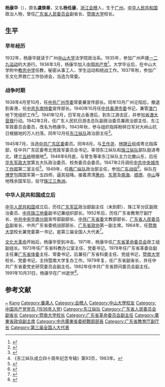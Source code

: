 {{Infobox_officeholder
| name = 杨康华
| image name = 
| width = 230px
| now = [[暨南大学|暨南大学]]校长
| period = 1964年3月-1970年3月<br />1979年8月-1983年10月
| sex = 男
| different name = 虞焕章、杨任康
| party = {{Cpc|22px}}
| Native place = [[浙江省|浙江省]][[会稽县|会稽县]]
| nationality = {{PRC}} 
| date of birth = 1915年
| place of birth = {{ROC-1912}}[[广东省|广东省]][[番禺县|番禺县]]
| date of death =  1991年10月31日
| place of death = {{CHN}}[[广东省|广东省]][[广州市|广州市]]
| spouse = 
| relatives = 
| educate = [[中山大学|中山大学]]法学院政治系
| past =
| work =
}}
'''杨康华'''（{{bd|1915年||1991年|10月31日|}}），原名'''虞焕章'''，又名'''杨任康'''，[[浙江|浙江]][[会稽|会稽]]人，生于[[广州|广州]]。[[中华人民共和国|中华人民共和国]]政治人物，曾任[[广东省人民委员会|广东省人民委员会]]副省长、[[暨南大学|暨南大学]]校长。

== 生平 ==
=== 早年经历 ===
1932年，杨康华就读于广州[[中山大学|中山大学]]法学院政治系。1935年，参加广州声援[[一二九运动|一二九运动]]的大游行。1936年3月，杨康华加入[[中国共产党|中国共产党]]<ref>{{cite book|author=中国人民解放军广东省军区军事志办公室编|title=广东军事人物志|location=广州|publisher=广东人民出版社|year=2001|pages=593|isbn=7-218-03574-4}}</ref>。大学毕业后，在中山大学附中[[教忠中学|教忠中学]]任教，秘密从事工人、学生运动和统战工作。1937年秋，参加广东文化界救亡工作协进会，当选为常委。

=== 战争时期 ===
1938年4月至10月，任[[中共广州市委|中共广州市委]]常委兼宣传部长。同年10月广州沦陷后，撤退到香港，任[[中共东南特委|中共东南特委]]宣传部长。1940年10月任[[中共香港市委|中共香港市委]]书记，兼管[[澳门|澳门]]地下党组织工作<ref>{{cite book|author1=中共东莞市委党史研究室|title=东莞抗日实录|date=2006|publisher=中共党史出版社|location=北京|isbn=7-80199-381-0|pages=542-543}}</ref>。1941年12月，日军攻占香港后，到东江游击区，并参加[[省港大营救|省港大营救]]行动。1942年2月，任广东人民抗日游击总队副政治委员兼政治部主任、东江军政委员会委员，改名为杨康华。1943年秋，参与组织指挥粉碎日军对大岭山抗日根据地的万人扫荡，同年12月任[[东江纵队|东江纵队]]政治部主任<ref>{{cite book|author1=何小林主编|author2=《东江纵队志》编辑委员会编|title=东江纵队志|location=北京|publisher=解放军出版社|year=2003|pages=13|isbn=7-5065-4512-8}}</ref>。

1945年7月，当选[[中共广东区委|中共广东区委]]委员。同年8月，与[[王作尧|王作尧]]、[[林锵云|林锵云]]组成粤北指挥部，任中共广东区委粤北党政军委员会书记，率领东江纵队和[[珠江纵队|珠江纵队]]部队挺进粤北，建立[[五岭|五岭]]根据地<ref>《东江纵队成立四十周年纪念专辑》第93页，1983年。</ref>。1946年6月底，与曾生等率东江纵队主力北撤山东，后任[[华东军政大学|华东军政大学]]第五大队政治委员、校务委员会委员。1947年2月调任[[中共中央城市工作部|中共中央城市工作部]]第二室主任<ref>{{cite book|author1=蔡伟强编著|title=抗日战争中的东江纵队|date=2015|publisher=广东人民出版社|location=广州|isbn=978-7-218-10274-0}}</ref>。1949年，任[[两广纵队|两广纵队]]政治部主任，参加[[广东战役|广东战役]]<ref>{{cite book|author=《中国人民解放军第四野战军战史》编委会|title=中国人民解放军第四野战军战史 |year=1998 |publisher=解放军出版社|location=北京|isbn=978-7-5065-5401-5|pages=470}}</ref>。纵队在[[博罗|博罗]]包围国军第一五四师，逼其投降。接着肃清[[惠州|惠州]]、[[东莞|东莞]]及[[南海|南海]]、[[顺德|顺德]]、[[中山市|中山]]等地残余国军后，驻守[[珠江三角洲|珠江三角洲]]。

=== 中华人民共和国成立后 ===
[[中华人民共和国|中华人民共和国]]成立后，历任[[广东军区|广东军区]]政治部副主任（未到职）、珠江军分区副政治委员、[[中共珠江地委|中共珠江地委]]副书记兼组织部长。1952年后，历任广东省教育厅副厅长、[[中共中央华南分局|中共中央华南分局]]宣传部副部长、[[中共广东省委|中共广东省委]]文教部部长、[[广东省人民委员会|广东省人民委员会]]副省长、中共广东省委统战部部长、[[广东省政协|广东省政协]]第一副主席。1964年，任[[暨南大学|暨南大学]]校长兼党委第一书记，是第三届全国人大代表<ref>{{cite book|author1=广州市地方志编纂委员会|title=广州市志 1991-2000 第9册|date=2010|publisher=广州出版社|location=广州|isbn=978-7-5462-0465-9|pages=513}}</ref>。

[[文化大革命|文化大革命]]开始后，杨康华受到冲击。1971年，杨康华任[[广东省革命委员会|广东省革命委员会]]政工组副组长。1973年任广东省科教办公室主任、党委书记。1978年任广东省革委会副主任兼[[广东省体委|广东省体委]]主任、常委书记，后兼任广东省科委主任、党组书记，[[暨南大学|暨南大学]]校长、党委书记，主持暨南大学复办工作。1979年复，任广东省副省长，并任中共广东省委党史研究委员会副主任。1982年任中共广东省顾问委员会副主任。1991年10月31日，杨康华在广州逝世<ref>{{cite book|author1=惠州市地方志编纂委员会|title=惠州市志 4|date=2008|publisher=中华书局|location=北京|isbn=978-7-101-06006-5|pages=4653}}</ref>。

== 参考文献 ==
{{Reflist|2}}

{{Authority control}}
{{DEFAULTSORT:Yang杨}}
[[Category:虞姓|~]]
[[Category:杨姓|Kang]]
[[Category:番禺人|Category:番禺人]]
[[Category:会稽人|Category:会稽人]]
[[Category:中山大學校友|Category:中山大學校友]]
[[Category:中国共产党党员_(1936年入党)|Category:中国共产党党员 (1936年入党)]]
[[Category:东江纵队|Category:东江纵队]]
[[Category:广东省人民委员会副省长|Category:广东省人民委员会副省长]]
[[Category:暨南大学校长|Category:暨南大学校长]]
[[Category:广东省革命委员会副主任|Category:广东省革命委员会副主任]]
[[Category:廣東省政協副主席|Category:廣東省政協副主席]]
[[Category:中共廣東省委統戰部部長|Category:中共廣東省委統戰部部長]]
[[Category:广东省教育厅副厅长|Category:广东省教育厅副厅长]]
[[Category:第三届全国人大代表|Category:第三届全国人大代表]]